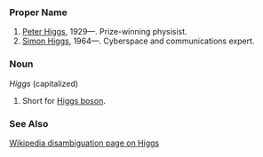 ===Proper Name===
# [[w:Peter_Higgs|Peter Higgs]], 1929—.  Prize-winning physisist.
# [[w:Simon_Higgs|Simon Higgs]], 1964—.  Cyberspace and communications expert.

===Noun===
''Higgs'' (capitalized)
# Short for [[Higgs boson]].

===See Also===
[[w:Higgs|Wikipedia disambiguation page on Higgs]]
